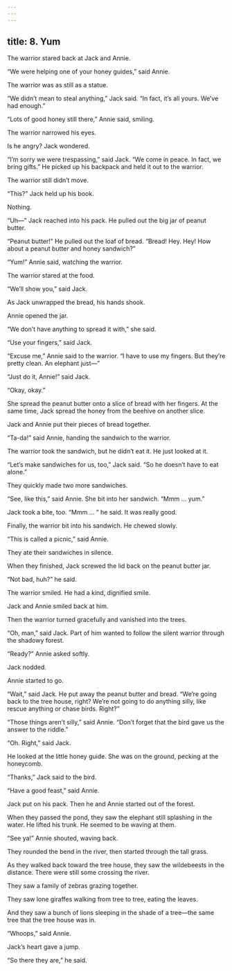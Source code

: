 ```yaml
---
---
---
```

title: 8. Yum
---



The warrior stared back at Jack and Annie.

“We were helping one of your honey guides,” said Annie.

The warrior was as still as a statue.

“We didn’t mean to steal anything,” Jack said. “In fact, it’s all yours. We’ve had enough.”

“Lots of good honey still there,” Annie said, smiling.

The warrior narrowed his eyes.

Is he angry? Jack wondered.

“I’m sorry we were trespassing,” said Jack. “We come in peace. In fact, we bring gifts.” He picked up his backpack and held it out to the warrior.

The warrior still didn’t move.

“This?” Jack held up his book.

Nothing.

“Uh—” Jack reached into his pack. He pulled out the big jar of peanut butter.

“Peanut butter!” He pulled out the loaf of bread. “Bread! Hey. Hey! How about a peanut butter and honey sandwich?”

“Yum!” Annie said, watching the warrior.

The warrior stared at the food.

“We’ll show you,” said Jack.

As Jack unwrapped the bread, his hands shook.

Annie opened the jar.

“We don’t have anything to spread it with,” she said.

“Use your fingers,” said Jack.

“Excuse me,” Annie said to the warrior. “I have to use my fingers. But they’re pretty clean. An elephant just—”

“Just do it, Annie!” said Jack.

“Okay, okay.”

She spread the peanut butter onto a slice of bread with her fingers. At the same time, Jack spread the honey from the beehive on another slice.

Jack and Annie put their pieces of bread together.

“Ta-da!” said Annie, handing the sandwich to the warrior.

The warrior took the sandwich, but he didn’t eat it. He just looked at it.



“Let’s make sandwiches for us, too,” Jack said. “So he doesn’t have to eat alone.”

They quickly made two more sandwiches.

“See, like this,” said Annie. She bit into her sandwich. “Mmm … yum.”

Jack took a bite, too. “Mmm … ” he said. It was really good.

Finally, the warrior bit into his sandwich. He chewed slowly.

“This is called a picnic,” said Annie.

They ate their sandwiches in silence.

When they finished, Jack screwed the lid back on the peanut butter jar.

“Not bad, huh?” he said.

The warrior smiled. He had a kind, dignified smile.

Jack and Annie smiled back at him.

Then the warrior turned gracefully and vanished into the trees.

“Oh, man,” said Jack. Part of him wanted to follow the silent warrior through the shadowy forest.

“Ready?” Annie asked softly.

Jack nodded.

Annie started to go.

“Wait,” said Jack. He put away the peanut butter and bread. “We’re going back to the tree house, right? We’re not going to do anything silly, like rescue anything or chase birds. Right?”

“Those things aren’t silly,” said Annie. “Don’t forget that the bird gave us the answer to the riddle.”

“Oh. Right,” said Jack.

He looked at the little honey guide. She was on the ground, pecking at the honeycomb.

“Thanks,” Jack said to the bird.

“Have a good feast,” said Annie.

Jack put on his pack. Then he and Annie started out of the forest.

When they passed the pond, they saw the elephant still splashing in the water. He lifted his trunk. He seemed to be waving at them.

“See ya!” Annie shouted, waving back.

They rounded the bend in the river, then started through the tall grass.

As they walked back toward the tree house, they saw the wildebeests in the distance. There were still some crossing the river.

They saw a family of zebras grazing together.

They saw lone giraffes walking from tree to tree, eating the leaves.

And they saw a bunch of lions sleeping in the shade of a tree—the same tree that the tree house was in.

“Whoops,” said Annie.

Jack’s heart gave a jump.

“So there they are,” he said.